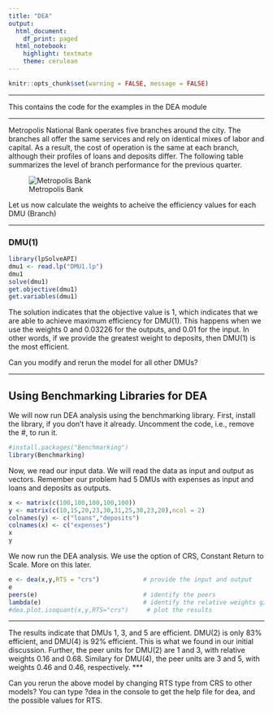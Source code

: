 ```yaml
---
title: "DEA"
output:
  html_document:
    df_print: paged
  html_notebook:
    highlight: textmate
    theme: cerulean
---
```


```r
knitr::opts_chunk$set(warning = FALSE, message = FALSE)
```

***

This contains the code for the examples in the DEA module

***

Metropolis National Bank operates five branches around the city. The branches all offer the same services and rely on identical mixes of labor and capital. As a result, the cost of operation is the same at each branch, although their profiles of loans and deposits differ. The following table summarizes the level of branch performance for the previous quarter.

![Metropolis Bank](images/MetroBank.png)

Let us now calculate the weights to acheive the efficiency values for each DMU (Branch)

***

### DMU(1)

```r
library(lpSolveAPI)
dmu1 <- read.lp("DMU1.lp")
dmu1
solve(dmu1)
get.objective(dmu1)
get.variables(dmu1)
```


The solution indicates that the objective value is 1, which indicates that we are able to achieve maximum efficiency for DMU(1). This happens when we use the weights 0 and 0.03226 for the outputs, and 0.01 for the input. In other words, if we provide the greatest weight to deposits, then DMU(1) is the most efficient. 

Can you modify and rerun the model for all other DMUs?

****

## Using Benchmarking Libraries for DEA

We will now run DEA analysis using the benchmarking library. First, install the library, if you don't have it already. Uncomment the code, i.e., remove the #, to run it.

```r
#install.packages("Benchmarking")
library(Benchmarking)
```

Now, we read our input data. We will read the data as input and output as vectors. Remember our problem had 5 DMUs with expenses as input and loans and deposits as outputs.

```r
x <- matrix(c(100,100,100,100,100))
y <- matrix(c(10,15,20,23,30,31,25,30,23,20),ncol = 2)
colnames(y) <- c("loans","deposits")
colnames(x) <- c("expenses")
x
y
```

We now run the DEA analysis. We use the option of CRS, Constant Return to Scale. More on this later.
```r
e <- dea(x,y,RTS = "crs")            # provide the input and output 
e
peers(e)                             # identify the peers
lambda(e)                            # identify the relative weights given to the peers
#dea.plot.isoquant(x,y,RTS="crs")     # plot the results
```
***
The results indicate that DMUs 1, 3, and 5 are efficient. DMU(2) is only 83% efficient, and DMU(4) is 92% efficient. This is what we found in our initial discussion. Further, the peer units for DMU(2) are 1 and 3, with relative weights 0.16 and 0.68. Similary for DMU(4), the peer units are 3 and 5, with weights 0.46 and 0.46, respectively.
***

Can you rerun the above model by changing RTS type from CRS to other models? You can type ?dea in the console to get the help file for dea, and the possible values for RTS.

